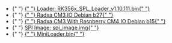 
<ul>
  <li style={{ display: `${props.loader ? "block" : "none"}` }}>
    {" "}
    <a href="https://dl.radxa.com/rock3/images/loader/radxa-cm3-io/rk356x_spl_loader_ddr1056_v1.10.111.bin">
      {" "}
      Loader: RK356x_SPL_Loader_v1.10.111.bin{" "}
    </a>
  </li>
  <li style={{ display: `${props.cm3io_system_img ? "block" : "none"}` }}>
    {" "}
    <a href="https://github.com/radxa-build/radxa-cm3-io/releases/download/b27/radxa-cm3-io_debian_bullseye_kde_b27.img.xz">
      {" "}
      Radxa CM3 IO Debian b27{" "}
    </a>
  </li>
  <li
    style={{ display: `${props.cm3_rpi_cm4io_system_img ? "block" : "none"}` }}
  >
    {" "}
    <a href="https://github.com/radxa-build/radxa-cm3-rpi-cm4-io/releases/download/b15/radxa-cm3-rpi-cm4-io_debian_bullseye_kde_b15.img.xz">
      {" "}
      Radxa CM3 With Raspberry CM4 IO Debian b15{" "}
    </a>
  </li>
  <li style={{ display: `${props.spi_img ? "block" : "none"}` }}>
    {" "}
    <a
      href="https://dl.radxa.com/rock3/images/loader/radxa-cm3-io/radxa-cm3-io-spi-image-g8684d740b9f.img.gz"
      alt="spi image"
    >
      SPI Image: spi_image.img{" "}
    </a>
  </li>
  <li style={{ display: `${props.miniloader ? "block" : "none"}` }}>
    {" "}
    <a href="" alt="MiniLoader">
      {" "}
      MiniLoader.bin{" "}
    </a>
  </li>
</ul>
